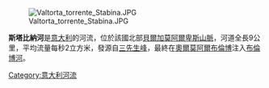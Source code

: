 [[Image:Valtorta_torrente_Stabina.JPG|thumb]]

'''斯塔比納河'''是[[意大利|意大利]]的河流，位於該國北部[[貝爾加莫阿爾卑斯山脈|貝爾加莫阿爾卑斯山脈]]，河道全長9公里，平均流量每秒2立方米，發源自[[三先生峰|三先生峰]]，最終在[[奧爾莫阿爾布倫博|奧爾莫阿爾布倫博]]注入[[布倫博河|布倫博河]]。

{{Italy-geo-stub}}
[[Category:意大利河流|Category:意大利河流]]
